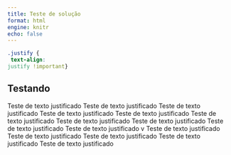 ```yaml
---
title: Teste de solução
format: html
engine: knitr
echo: false
---
```



```css
.justify {
 text-align:
justify !important}
```

## Testando

:::{.justify}
Teste de texto justificado Teste de texto justificado Teste de texto
justificado Teste de texto justificado Teste de texto justificado Teste de
texto justificado Teste de texto justificado Teste de texto justificado
Teste de texto justificado Teste de texto justificado v Teste de texto
justificado Teste de texto justificado Teste de texto justificado Teste de
texto justificado Teste de texto justificado

:::
